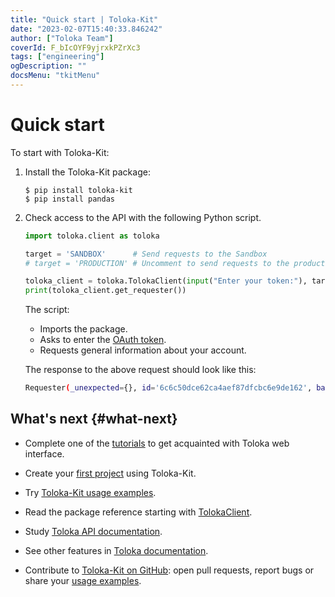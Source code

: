 ```yaml
---
title: "Quick start | Toloka-Kit"
date: "2023-02-07T15:40:33.846242"
author: ["Toloka Team"]
coverId: F_bIcOYF9yjrxkPZrXc3
tags: ["engineering"]
ogDescription: ""
docsMenu: "tkitMenu"
---
```


# Quick start

To start with Toloka-Kit:

1. Install the Toloka-Kit package:

    ```shell
    $ pip install toloka-kit
    $ pip install pandas
    ```

1. Check access to the API with the following Python script.

    ```python
    import toloka.client as toloka

    target = 'SANDBOX'      # Send requests to the Sandbox
    # target = 'PRODUCTION' # Uncomment to send requests to the production version

    toloka_client = toloka.TolokaClient(input("Enter your token:"), target)
    print(toloka_client.get_requester())
    ```

    The script:

    - Imports the package.
    - Asks to enter the [OAuth token](/docs-new/toloka-kit/registration#oauth-token).
    - Requests general information about your account.

    The response to the above request should look like this:

    ```bash
    Requester(_unexpected={}, id='6c6c50dce62ca4aef87dfcbc6e9de162', balance=Decimal('1.0000'), public_name={'EN': 'John Smith'}, company=None)
    ```

## What's next {#what-next}

- Complete one of the [tutorials](https://toloka.ai/en/docs/guide/tutorials/usecases) to get acquainted with Toloka web interface.

- Create your [first project](/docs-new/toloka-kit/recipes/learn-basics) using Toloka-Kit.

- Try [Toloka-Kit usage examples](/docs-new/toloka-kit/recipes/use-cases).

- Read the package reference starting with [TolokaClient](/docs-new/toloka-kit/reference/toloka.client.TolokaClient).

- Study [Toloka API documentation](/docs-new/api/).

- See other features in [Toloka documentation](https://toloka.ai/en/docs/guide/concepts/overview).

- Contribute to [Toloka-Kit on GitHub](https://github.com/Toloka/toloka-kit): open pull requests, report bugs or share your [usage examples](https://github.com/Toloka/toloka-kit/tree/main/examples#need-more-examples).
